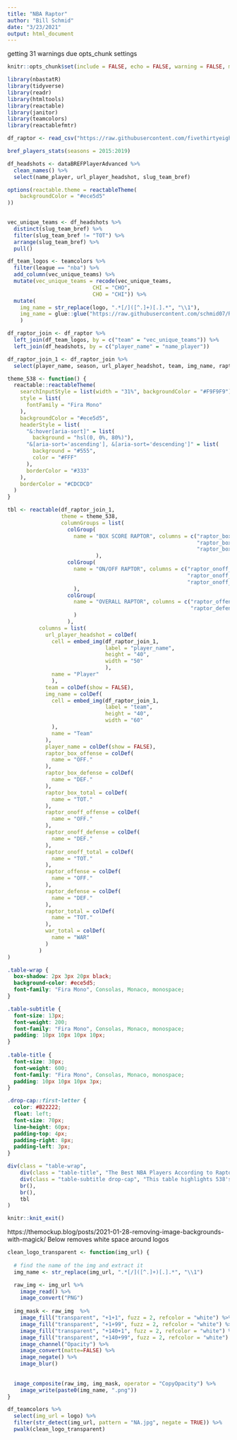 ```yaml
---
title: "NBA Raptor"
author: "Bill Schmid"
date: "3/23/2021"
output: html_document
---
```


getting 31 warnings due opts_chunk settings
```r
knitr::opts_chunk$set(include = FALSE, echo = FALSE, warning = FALSE, message = FALSE)
```

```r
library(nbastatR)
library(tidyverse)
library(readr)
library(htmltools)
library(reactable)
library(janitor)
library(teamcolors)
library(reactablefmtr)
```

```r
df_raptor <- read_csv("https://raw.githubusercontent.com/fivethirtyeight/data/master/nba-raptor/modern_RAPTOR_by_team.csv")

bref_players_stats(seasons = 2015:2019)

df_headshots <- dataBREFPlayerAdvanced %>% 
  clean_names() %>% 
  select(name_player, url_player_headshot, slug_team_bref) 

options(reactable.theme = reactableTheme(
    backgroundColor = "#ece5d5"
))
  
```


```r
vec_unique_teams <- df_headshots %>% 
  distinct(slug_team_bref) %>% 
  filter(slug_team_bref != "TOT") %>% 
  arrange(slug_team_bref) %>% 
  pull()

df_team_logos <- teamcolors %>% 
  filter(league == "nba") %>% 
  add_column(vec_unique_teams) %>% 
  mutate(vec_unique_teams = recode(vec_unique_teams, 
                           CHI = "CHO",
                           CHO = "CHI")) %>% 
  mutate(
    img_name = str_replace(logo, ".*[/]([^.]+)[.].*", "\\1"),
    img_name = glue::glue("https://raw.githubusercontent.com/schmid07/R-Reactable-NBA-Raptor/main/logos/{img_name}.png")
    )

df_raptor_join <- df_raptor %>% 
  left_join(df_team_logos, by = c("team" = "vec_unique_teams")) %>% 
  left_join(df_headshots, by = c("player_name" = "name_player"))

```

```r
df_raptor_join_1 <- df_raptor_join %>%
  select(player_name, season, url_player_headshot, team, img_name, raptor_box_offense, raptor_box_defense, raptor_box_total, raptor_onoff_offense, raptor_onoff_defense, raptor_onoff_total, raptor_offense, raptor_defense, raptor_total, war_total) 

```


```r
theme_538 <- function() {
  reactable::reactableTheme(
    searchInputStyle = list(width = "31%", backgroundColor = "#F9F9F9"),
    style = list(
      fontFamily = "Fira Mono"
    ),
    backgroundColor = "#ece5d5",
    headerStyle = list(
      "&:hover[aria-sort]" = list(
        background = "hsl(0, 0%, 80%)"),
      "&[aria-sort='ascending'], &[aria-sort='descending']" = list(
        background = "#555",
        color = "#FFF"
      ),
      borderColor = "#333"
    ),
    borderColor = "#CDCDCD"
  )
}
```

```r

tbl <- reactable(df_raptor_join_1,
                 theme = theme_538,
                 columnGroups = list(
                   colGroup(
                     name = "BOX SCORE RAPTOR", columns = c("raptor_box_offense", 
                                                            "raptor_box_defense",
                                                            "raptor_box_total")
                            ),
                   colGroup(
                     name = "ON/OFF RAPTOR", columns = c("raptor_onoff_offense",
                                                         "raptor_onoff_defense",
                                                         "raptor_onoff_total")
                     ),
                   colGroup(
                     name = "OVERALL RAPTOR", columns = c("raptor_offense",
                                                          "raptor_defense")
                     )
                   ),
          columns = list(
            url_player_headshot = colDef(
              cell = embed_img(df_raptor_join_1, 
                               label = "player_name", 
                               height = "40", 
                               width = "50"
                               ),
              name = "Player"
              ),
            team = colDef(show = FALSE),            
            img_name = colDef(
              cell = embed_img(df_raptor_join_1,
                               label = "team",
                               height = "40",
                               width = "60"
              ),
              name = "Team"
            ),
            player_name = colDef(show = FALSE),
            raptor_box_offense = colDef(
              name = "OFF."
            ),
            raptor_box_defense = colDef(
              name = "DEF."
            ),
            raptor_box_total = colDef(
              name = "TOT."
            ),
            raptor_onoff_offense = colDef(
              name = "OFF."
            ),
            raptor_onoff_defense = colDef(
              name = "DEF."
            ),
            raptor_onoff_total = colDef(
              name = "TOT."
            ),
            raptor_offense = colDef(
              name = "OFF."
            ),
            raptor_defense = colDef(
              name = "DEF."
            ),
            raptor_total = colDef(
              name = "TOT."
            ),
            war_total = colDef(
              name = "WAR"
            )
          )
)
```

```css

.table-wrap {
  box-shadow: 2px 3px 20px black;
  background-color: #ece5d5;
  font-family: "Fira Mono", Consolas, Monaco, monospace;
}

.table-subtitle {
  font-size: 13px;
  font-weight: 200;
  font-family: "Fira Mono", Consolas, Monaco, monospace;
  padding: 10px 10px 10px 10px;
}
  
.table-title {
  font-size: 30px;
  font-weight: 600;
  font-family: "Fira Mono", Consolas, Monaco, monospace;
  padding: 10px 10px 10px 3px;
}

.drop-cap::first-letter {
  color: #B22222;
  float: left;
  font-size: 70px;
  line-height: 60px;
  padding-top: 4px;
  padding-right: 8px;
  padding-left: 3px;
}

```


```r
div(class = "table-wrap",
    div(class = "table-title", "The Best NBA Players According to Raptor"),
    div(class = "table-subtitle drop-cap", "This table highlights 538's new NBA statistic, RAPTOR, in addition to the more established Wins Above Replacement (WAR). An extra column, Playoff (P/O) War, is provided to highlight stars performers in the post-season, when the stakes are higher. The table is limited to the top-100 players who have played at least 1,000 minutes."),
    br(),
    br(),
    tbl
)

```


```r
knitr::knit_exit()
```

https://themockup.blog/posts/2021-01-28-removing-image-backgrounds-with-magick/
Below removes white space around logos
```r
clean_logo_transparent <- function(img_url) {
  
  # find the name of the img and extract it
  img_name <- str_replace(img_url, ".*[/]([^.]+)[.].*", "\\1")

  raw_img <- img_url %>%
    image_read() %>% 
    image_convert("PNG")
  
  img_mask <- raw_img  %>% 
    image_fill("transparent", "+1+1", fuzz = 2, refcolor = "white") %>% 
    image_fill("transparent", "+1+99", fuzz = 2, refcolor = "white") %>% 
    image_fill("transparent", "+140+1", fuzz = 2, refcolor = "white") %>% 
    image_fill("transparent", "+140+99", fuzz = 2, refcolor = "white") %>% 
    image_channel("Opacity") %>%
    image_convert(matte=FALSE) %>%
    image_negate() %>%
    image_blur()
  
  
  image_composite(raw_img, img_mask, operator = "CopyOpacity") %>%
    image_write(paste0(img_name, ".png"))
}

df_teamcolors %>% 
  select(img_url = logo) %>% 
  filter(str_detect(img_url, pattern = "NA.jpg", negate = TRUE)) %>% 
  pwalk(clean_logo_transparent)
```

